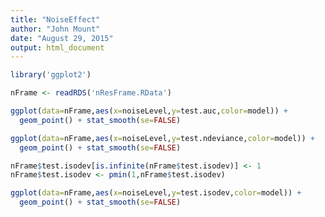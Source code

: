 ```yaml
---
title: "NoiseEffect"
author: "John Mount"
date: "August 29, 2015"
output: html_document
---
```



```r
library('ggplot2')

nFrame <- readRDS('nResFrame.RData')

ggplot(data=nFrame,aes(x=noiseLevel,y=test.auc,color=model)) +
  geom_point() + stat_smooth(se=FALSE)

ggplot(data=nFrame,aes(x=noiseLevel,y=test.ndeviance,color=model)) +
  geom_point() + stat_smooth(se=FALSE)

nFrame$test.isodev[is.infinite(nFrame$test.isodev)] <- 1
nFrame$test.isodev <- pmin(1,nFrame$test.isodev)

ggplot(data=nFrame,aes(x=noiseLevel,y=test.isodev,color=model)) +
  geom_point() + stat_smooth(se=FALSE)

```

